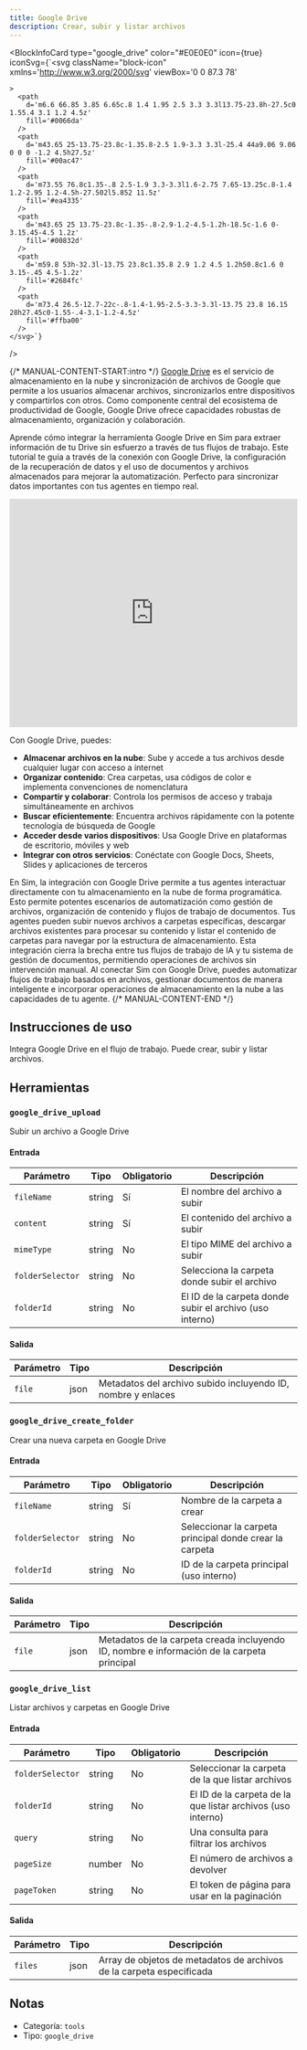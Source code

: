 ```yaml
---
title: Google Drive
description: Crear, subir y listar archivos
---
```



<BlockInfoCard 
  type="google_drive"
  color="#E0E0E0"
  icon={true}
  iconSvg={`<svg className="block-icon"
      xmlns='http://www.w3.org/2000/svg'
      viewBox='0 0 87.3 78'
      
      
      
    >
      <path
        d='m6.6 66.85 3.85 6.65c.8 1.4 1.95 2.5 3.3 3.3l13.75-23.8h-27.5c0 1.55.4 3.1 1.2 4.5z'
        fill='#0066da'
      />
      <path
        d='m43.65 25-13.75-23.8c-1.35.8-2.5 1.9-3.3 3.3l-25.4 44a9.06 9.06 0 0 0 -1.2 4.5h27.5z'
        fill='#00ac47'
      />
      <path
        d='m73.55 76.8c1.35-.8 2.5-1.9 3.3-3.3l1.6-2.75 7.65-13.25c.8-1.4 1.2-2.95 1.2-4.5h-27.502l5.852 11.5z'
        fill='#ea4335'
      />
      <path
        d='m43.65 25 13.75-23.8c-1.35-.8-2.9-1.2-4.5-1.2h-18.5c-1.6 0-3.15.45-4.5 1.2z'
        fill='#00832d'
      />
      <path
        d='m59.8 53h-32.3l-13.75 23.8c1.35.8 2.9 1.2 4.5 1.2h50.8c1.6 0 3.15-.45 4.5-1.2z'
        fill='#2684fc'
      />
      <path
        d='m73.4 26.5-12.7-22c-.8-1.4-1.95-2.5-3.3-3.3l-13.75 23.8 16.15 28h27.45c0-1.55-.4-3.1-1.2-4.5z'
        fill='#ffba00'
      />
    </svg>`}
/>

{/* MANUAL-CONTENT-START:intro */}
[Google Drive](https://drive.google.com) es el servicio de almacenamiento en la nube y sincronización de archivos de Google que permite a los usuarios almacenar archivos, sincronizarlos entre dispositivos y compartirlos con otros. Como componente central del ecosistema de productividad de Google, Google Drive ofrece capacidades robustas de almacenamiento, organización y colaboración.

Aprende cómo integrar la herramienta Google Drive en Sim para extraer información de tu Drive sin esfuerzo a través de tus flujos de trabajo. Este tutorial te guía a través de la conexión con Google Drive, la configuración de la recuperación de datos y el uso de documentos y archivos almacenados para mejorar la automatización. Perfecto para sincronizar datos importantes con tus agentes en tiempo real.

<iframe
  width="100%"
  height="400"
  src="https://www.youtube.com/embed/cRoRr4b-EAs"
  title="Usa la herramienta Google Drive en Sim"
  frameBorder="0"
  allow="accelerometer; autoplay; clipboard-write; encrypted-media; gyroscope; picture-in-picture"
  allowFullScreen
></iframe>

Con Google Drive, puedes:

- **Almacenar archivos en la nube**: Sube y accede a tus archivos desde cualquier lugar con acceso a internet
- **Organizar contenido**: Crea carpetas, usa códigos de color e implementa convenciones de nomenclatura
- **Compartir y colaborar**: Controla los permisos de acceso y trabaja simultáneamente en archivos
- **Buscar eficientemente**: Encuentra archivos rápidamente con la potente tecnología de búsqueda de Google
- **Acceder desde varios dispositivos**: Usa Google Drive en plataformas de escritorio, móviles y web
- **Integrar con otros servicios**: Conéctate con Google Docs, Sheets, Slides y aplicaciones de terceros

En Sim, la integración con Google Drive permite a tus agentes interactuar directamente con tu almacenamiento en la nube de forma programática. Esto permite potentes escenarios de automatización como gestión de archivos, organización de contenido y flujos de trabajo de documentos. Tus agentes pueden subir nuevos archivos a carpetas específicas, descargar archivos existentes para procesar su contenido y listar el contenido de carpetas para navegar por la estructura de almacenamiento. Esta integración cierra la brecha entre tus flujos de trabajo de IA y tu sistema de gestión de documentos, permitiendo operaciones de archivos sin intervención manual. Al conectar Sim con Google Drive, puedes automatizar flujos de trabajo basados en archivos, gestionar documentos de manera inteligente e incorporar operaciones de almacenamiento en la nube a las capacidades de tu agente.
{/* MANUAL-CONTENT-END */}

## Instrucciones de uso

Integra Google Drive en el flujo de trabajo. Puede crear, subir y listar archivos.

## Herramientas

### `google_drive_upload`

Subir un archivo a Google Drive

#### Entrada

| Parámetro | Tipo | Obligatorio | Descripción |
| --------- | ---- | ----------- | ----------- |
| `fileName` | string | Sí | El nombre del archivo a subir |
| `content` | string | Sí | El contenido del archivo a subir |
| `mimeType` | string | No | El tipo MIME del archivo a subir |
| `folderSelector` | string | No | Selecciona la carpeta donde subir el archivo |
| `folderId` | string | No | El ID de la carpeta donde subir el archivo \(uso interno\) |

#### Salida

| Parámetro | Tipo | Descripción |
| --------- | ---- | ----------- |
| `file` | json | Metadatos del archivo subido incluyendo ID, nombre y enlaces |

### `google_drive_create_folder`

Crear una nueva carpeta en Google Drive

#### Entrada

| Parámetro | Tipo | Obligatorio | Descripción |
| --------- | ---- | -------- | ----------- |
| `fileName` | string | Sí | Nombre de la carpeta a crear |
| `folderSelector` | string | No | Seleccionar la carpeta principal donde crear la carpeta |
| `folderId` | string | No | ID de la carpeta principal \(uso interno\) |

#### Salida

| Parámetro | Tipo | Descripción |
| --------- | ---- | ----------- |
| `file` | json | Metadatos de la carpeta creada incluyendo ID, nombre e información de la carpeta principal |

### `google_drive_list`

Listar archivos y carpetas en Google Drive

#### Entrada

| Parámetro | Tipo | Obligatorio | Descripción |
| --------- | ---- | -------- | ----------- |
| `folderSelector` | string | No | Seleccionar la carpeta de la que listar archivos |
| `folderId` | string | No | El ID de la carpeta de la que listar archivos \(uso interno\) |
| `query` | string | No | Una consulta para filtrar los archivos |
| `pageSize` | number | No | El número de archivos a devolver |
| `pageToken` | string | No | El token de página para usar en la paginación |

#### Salida

| Parámetro | Tipo | Descripción |
| --------- | ---- | ----------- |
| `files` | json | Array de objetos de metadatos de archivos de la carpeta especificada |

## Notas

- Categoría: `tools`
- Tipo: `google_drive`
